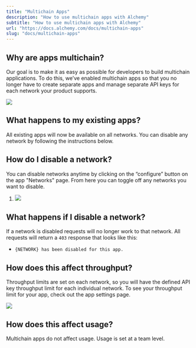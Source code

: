 ```yaml
---
title: "Multichain Apps"
description: "How to use multichain apps with Alchemy"
subtitle: "How to use multichain apps with Alchemy"
url: "https://docs.alchemy.com/docs/multichain-apps"
slug: "docs/multichain-apps"
---
```


## Why are apps multichain?

Our goal is to make it as easy as possible for developers to build multichain applications. To do this, we’ve enabled multichain apps so that you no longer have to create separate apps and manage separate API keys for each network your product supports.

![](dac1a47-image.png)

## What happens to my existing apps?

All existing apps will now be available on all networks. You can disable any network by following the instructions below.

## How do I disable a network?

You can disable networks anytime by clicking on the “configure” button on the app "Networks" page. From here you can toggle off any networks you want to disable.

1. ![](25ffbd7-image.png)

## What happens if I disable a network?

If a network is disabled requests will no longer work to that network. All requests will return a `403` response that looks like this:

* `{NETWORK} has been disabled for this app.`

## How does this affect throughput?

Throughput limits are set on each network, so you will have the defined API key throughput limit for each individual network. To see your throughput limit for your app, check out the app settings page.

![](55ce8b1-image.png)

## How does this affect usage?

Multichain apps do not affect usage. Usage is set at a team level.
